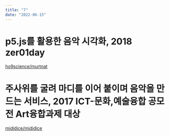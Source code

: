 ```yaml
---
title: "7"
date: "2022-06-15"
---
```

# p5.js를 활용한 음악 시각화, 2018 zer01day
[ho9science/murtnat](//github.com/ho9science/murtnat)

# 주사위를 굴려 마디를 이어 붙이며 음악을 만드는 서비스, 2017 ICT-문화,예술융합 공모전 Art융합과제 대상
[mididice/mididice](//github.com/mididice/mididice)